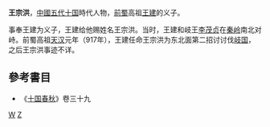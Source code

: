 '''王宗洪'''，[[中國|中國]][[五代十国|五代十国]]時代人物，[[前蜀|前蜀]]高祖[[王建_(前蜀)|王建]]的义子。

事奉王建为义子，王建给他赐姓名王宗洪。当时，王建和岐王[[李茂贞|李茂贞]]在[[秦岭|秦岭]]南北对峙。前蜀高祖[[天汉_(前蜀)|天汉]]元年（917年），王建任命王宗洪为东北面第二招讨讨伐[[岐国|岐国]]，之后王宗洪事迹不详。

==參考書目==
*《[[十国春秋|十国春秋]]》卷三十九
[[Category:前蜀官员|W]]
[[Category:王姓|Z]]